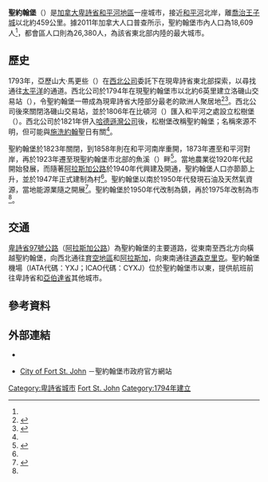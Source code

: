 {{noteTA|G1=地名}}
{{Infobox settlement
|name                   = 聖約翰堡
|native_name            = {{lang|en|Fort St. John}}
|official_name          = 
|settlement_type        = 市
|nickname               = 
|motto                  = {{lang-en|The Energetic City}}（活力之城）
|image_skyline          = 
|imagesize              = 
|image_caption          = 
|image_flag             = 
|image_seal             = 
|image_map              = 
|mapsize                = 
|map_caption            = 
|pushpin_map = Canada British Columbia<!-- the name of a location map as per 
http://en.wikipedia.org/wiki/Template:Location_map -->
|pushpin_label_position =<!-- the position of the pushpin label: left, right, top, bottom, none -->
|pushpin_map_caption    = 聖約翰堡在卑詩省內的位置
|pushpin_mapsize =
|coordinates_region     = CA-BC
|subdivision_type       = 國家
|subdivision_type1      = [[加拿大行政區劃|省]]
|subdivision_type2      = [[不列顛哥倫比亞省行政區劃|區域]]
|subdivision_name       = {{CAN}}
|subdivision_name1      = [[卑詩省|卑詩省]]
|subdivision_name2      = [[和平河地區|和平河地區]]
|leader_title           = 市長
|leader_name            = 羅利·艾克曼<br>（{{lang|en|Lori Ackerman}}）
|established_title      = 建制
|established_date       = 1947年12月31日（設村）
|area_footnotes         = <ref name="2011census">{{Cite web |url=http://www12.statcan.gc.ca/census-recensement/2011/dp-pd/prof/details/page.cfm?Lang=E&Geo1=CSD&Code1=5929011&Geo2=CD&Code2=5929&Data=Count&SearchText=sechelt&SearchType=Begins&SearchPR=59&B1=All&Custom=&TABID=1 |title=Census Profile - Census Subdivision |accessdate=2014-01-29 |work=[[加拿大統計局|加拿大統計局]] |date=2014-01-08 }}</ref>
|area_magnitude         = 
|area_total_km2         = 
|area_land_km2          = 22.69 
|area_water_km2         = 
|area_water_percent     = 
|area_urban_km2         = 
|area_metro_km2         = 
|population_as_of       = 2011年
|population_footnotes   = 
|population_note        = 
|population_total       = 18,609<ref name="2011census" />
|population_metro       = 26,380<ref name="2011popmetro">{{Cite web |url=http://www12.statcan.gc.ca/census-recensement/2011/dp-pd/prof/details/page.cfm?Lang=E&Geo1=CMA&Code1=977&Geo2=PR&Code2=59&Data=Count&SearchText=fort%20st.%20john&SearchType=Begins&SearchPR=01&B1=All&Custom=&TABID=1 |title=Census Profile - Census Agglomeration |accessdate=2014-01-29 |work=[[加拿大統計局|加拿大統計局]] |date=2014-01-08 }}</ref>
|population_urban       = 
|population_density_km2 = 820.2   
|timezone               = [[北美山區時區|北美山區時區]]（MST）
|utc_offset             = -7
|timezone_DST           = [[太平洋時區|太平洋夏令時區]]（PDT）
|utc_offset_DST         = -7
|latd= 56|latm= 15|lats= 9|latNS=N
|longd= 120|longm= 50|longs= 47|longEW=W
|elevation_m            = 
|area_code              = 250
|website                = [http://www.fortstjohn.ca/ fortstjohn.ca]
|footnotes              = 
}}
'''聖約翰堡'''（{{lang-en|Fort St. John}}）是[[加拿大|加拿大]][[卑詩省|卑詩省]][[和平河地區|和平河地區]]一座城市，接近[[皮斯河|和平河]]北岸，離[[喬治王子城|喬治王子城]]以北約459公里。據2011年加拿大人口普查所示，聖約翰堡市內人口為18,609人<ref name="2011census" />，都會區人口則為26,380人，為該省東北部内陸的最大城市。

==歷史==
1793年，亞歷山大·馬更些（{{lang|en|Alexander Mackenzie}}）在[[西北公司|西北公司]]委託下在現卑詩省東北部探索，以尋找通往[[太平洋|太平洋]]的通道。西北公司於1794年在現聖約翰堡市以北約6英里建立洛磯山交易站（{{lang|en|Rocky Mountain House}}），令聖約翰堡一帶成為現卑詩省大陸部分最老的歐洲人聚居地<ref name="AboutFSJ">{{Cite web |url=http://www.fortstjohn.ca/about-fort-st-john |title=About Fort St. John |accessdate=2014-01-29 |work=聖約翰堡市政府 |date=2013 }}</ref><ref name="GeoBC">{{Cite web |url=http://apps.gov.bc.ca/pub/bcgnws/names/3602.html |title=BC Geographical Names: Fort St. John |accessdate=2014-01-29 |work=GeoBC }}</ref>。西北公司後來關閉洛磯山交易站，並於1806年在比頓河（{{lang|en|Beatton River}}）匯入和平河之處設立松樹堡（{{lang|fr|Fort d'Epinette}}）。西北公司於1821年併入[[哈德遜灣公司|哈德遜灣公司]]後，松樹堡改稱聖約翰堡；名稱來源不明，但可能與[[施洗約翰|施洗約翰]]聖日有關<ref name="GeoBC"/>。

聖約翰堡於1823年關閉，到1858年則在和平河南岸重開，1873年遷至和平河對岸，再於1923年遷至現聖約翰堡市北部的魚溪（{{lang|en|Fish Creek}}）畔<ref name="FSJMuseum">{{Cite web |url=http://www.fsjmuseum.com/index.php?option=com_k2&view=item&layout=item&id=4&Itemid=5 |title=A Brief History of Fort St. John |accessdate=2014-01-29 |work=Fort St. John - North Peace Museum }}</ref>。當地農業從1920年代起開始發展，而隨著[[阿拉斯加公路|阿拉斯加公路]]於1940年代興建及開通，聖約翰堡人口亦節節上升，並於1947年正式建制為村<ref name="GeoBC"/>。聖約翰堡以南於1950年代發現石油及天然氣資源，當地能源業隨之開展<ref name="CE">{{Cite web |url=http://www.thecanadianencyclopedia.com/en/article/fort-st-john/ |title=Fort St John |accessdate=2014-01-29 |work=The Canadian Encyclopedia }}</ref>。聖約翰堡於1950年代改制為鎮，再於1975年改制為市<ref name="CE"/>。

==交通==
[[卑詩省97號公路|卑詩省97號公路]]（[[阿拉斯加公路|阿拉斯加公路]]）為聖約翰堡的主要道路，從東南至西北方向橫越聖約翰堡，向西北通往[[育空地區|育空地區]]和[[阿拉斯加|阿拉斯加]]，向東南通往[[道森克里克|道森克里克]]。聖約翰堡機場（IATA代碼：YXJ；ICAO代碼：CYXJ）位於聖約翰堡市以東，提供航班前往卑詩省和[[亞伯達省|亞伯達省]]其他城市。

==參考資料==
{{Reflist}}

==外部連結==
*{{Commons-inline|Category:Fort St. John|聖約翰堡}}
*{{en}}[http://www.fortstjohn.ca/ City of Fort St. John] {{Wayback|url=http://www.fortstjohn.ca/ |date=20160205040527 }}－聖約翰堡市政府官方網站

{{不列颠哥伦比亚省行政区划}}

[[Category:卑詩省城市|Category:卑詩省城市]]
[[Category:哈德遜灣公司貿易據點|Fort St. John]]
[[Category:1794年建立|Category:1794年建立]]